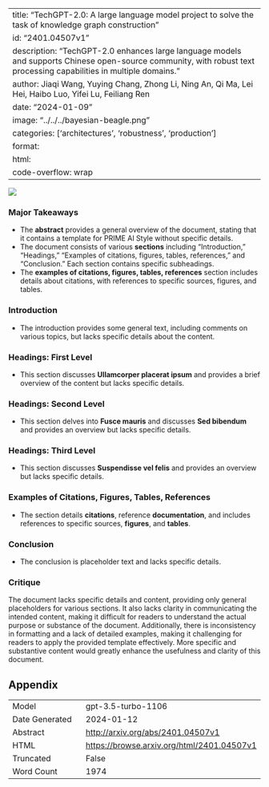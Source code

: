 
---
title: "TechGPT-2.0: A large language model project to solve the task of knowledge graph construction"
id: "2401.04507v1"
description: "TechGPT-2.0 enhances large language models and supports Chinese open-source community, with robust text processing capabilities in multiple domains."
author: Jiaqi Wang, Yuying Chang, Zhong Li, Ning An, Qi Ma, Lei Hei, Haibo Luo, Yifei Lu, Feiliang Ren
date: "2024-01-09"
image: "../../../bayesian-beagle.png"
categories: ['architectures', 'robustness', 'production']
format:
  html:
    code-overflow: wrap
---

![](None)

### Major Takeaways
- The **abstract** provides a general overview of the document, stating that it contains a template for PRIME AI Style without specific details.
- The document consists of various **sections** including "Introduction," "Headings," "Examples of citations, figures, tables, references," and "Conclusion." Each section contains specific subheadings.
- The **examples of citations, figures, tables, references** section includes details about citations, with references to specific sources, figures, and tables.


### Introduction
- The introduction provides some general text, including comments on various topics, but lacks specific details about the content. 

### Headings: First Level
- This section discusses **Ullamcorper placerat ipsum** and provides a brief overview of the content but lacks specific details.

### Headings: Second Level
- This section delves into **Fusce mauris** and discusses **Sed bibendum** and provides an overview but lacks specific details.

### Headings: Third Level
- This section discusses **Suspendisse vel felis** and provides an overview but lacks specific details.

### Examples of Citations, Figures, Tables, References
- The section details **citations**, reference **documentation**, and includes references to specific sources, **figures**, and **tables**.

### Conclusion
- The conclusion is placeholder text and lacks specific details.

### Critique
The document lacks specific details and content, providing only general placeholders for various sections. It also lacks clarity in communicating the intended content, making it difficult for readers to understand the actual purpose or substance of the document. Additionally, there is inconsistency in formatting and a lack of detailed examples, making it challenging for readers to apply the provided template effectively. More specific and substantive content would greatly enhance the usefulness and clarity of this document.

## Appendix

|          |          |
|----------|----------|
| Model     | gpt-3.5-turbo-1106       |
| Date Generated     | 2024-01-12       |
| Abstract | [http://arxiv.org/abs/2401.04507v1](http://arxiv.org/abs/2401.04507v1)        |
| HTML     | [https://browse.arxiv.org/html/2401.04507v1](https://browse.arxiv.org/html/2401.04507v1)       |
| Truncated       | False       |
| Word Count       | 1974       |